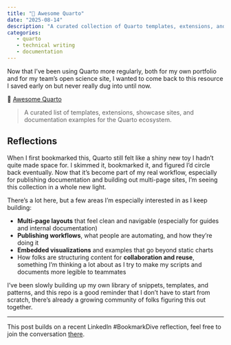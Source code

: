 ```yaml
---
title: "📌 Awesome Quarto"
date: "2025-08-14"
description: "A curated collection of Quarto templates, extensions, and example projects, revisited now that Quarto is part of my regular workflow for both personal and team-facing documentation."
categories:
   - quarto
   - technical writing
   - documentation
---
```


Now that I’ve been using Quarto more regularly, both for my own portfolio and for my team’s open science site, I wanted to come back to this resource I saved early on but never really dug into until now.

📌 [Awesome Quarto](https://github.com/mcanouil/awesome-quarto)

> A curated list of templates, extensions, showcase sites, and documentation examples for the Quarto ecosystem.

## Reflections

When I first bookmarked this, Quarto still felt like a shiny new toy I hadn’t quite made space for. I skimmed it, bookmarked it, and figured I’d circle back eventually. Now that it’s become part of my real workflow, especially for publishing documentation and building out multi-page sites, I’m seeing this collection in a whole new light.

There’s a lot here, but a few areas I’m especially interested in as I keep building:

- **Multi-page layouts** that feel clean and navigable (especially for guides and internal documentation)
- **Publishing workflows**, what people are automating, and how they’re doing it
- **Embedded visualizations** and examples that go beyond static charts
- How folks are structuring content for **collaboration and reuse**, something I’m thinking a lot about as I try to make my scripts and documents more legible to teammates

I’ve been slowly building up my own library of snippets, templates, and patterns, and this repo is a good reminder that I don’t have to start from scratch, there’s already a growing community of folks figuring this out together.

---

This post builds on a recent LinkedIn #BookmarkDive reflection, feel free to join the conversation [there]().

